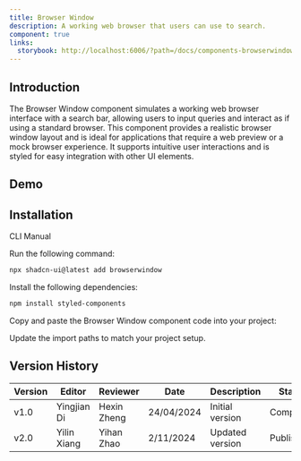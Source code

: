 ```yaml
---
title: Browser Window
description: A working web browser that users can use to search.
component: true
links:
  storybook: http://localhost:6006/?path=/docs/components-browserwindow--docs
---
```


## Introduction

The Browser Window component simulates a working web browser interface with a search bar, allowing users to input queries and interact as if using a standard browser. This component provides a realistic browser window layout and is ideal for applications that require a web preview or a mock browser experience. It supports intuitive user interactions and is styled for easy integration with other UI elements.

## Demo

<ComponentPreview
  name="browserwindow-demo"
  description="A web browser with a search bar."
/>

## Installation

<Tabs defaultValue="cli">

<TabsList>
  <TabsTrigger value="cli">CLI</TabsTrigger>
  <TabsTrigger value="manual">Manual</TabsTrigger>
</TabsList>

<TabsContent value="cli">

Run the following command:

```bash
npx shadcn-ui@latest add browserwindow
```

</TabsContent>

<TabsContent value="manual">

<Steps>

<Step>Install the following dependencies:</Step>

```bash
npm install styled-components
```

<Step>Copy and paste the Browser Window component code into your project:</Step>

<ComponentSource name="browserwindow" />

<Step>Update the import paths to match your project setup.</Step>

</Steps>

</TabsContent>

</Tabs>

## Version History

| Version | Editor      | Reviewer    | Date       | Description     | Status    |
| ------- | ----------- | ----------- | ---------- | --------------- | --------- |
| v1.0    | Yingjian Di | Hexin Zheng | 24/04/2024 | Initial version | Completed |
| v2.0    | Yilin Xiang | Yihan Zhao  | 2/11/2024  | Updated version | Published |
